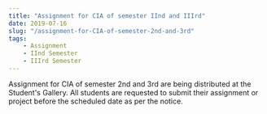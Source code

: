 ```yaml
---
title: "Assignment for CIA of semester IInd and IIIrd"
date: 2019-07-16
slug: "/assignment-for-CIA-of-semester-2nd-and-3rd"
tags:
    - Assignment
    - IInd Semester
    - IIIrd Semester
---
```


Assignment for CIA of semester 2nd and 3rd are being distributed at the Student's Gallery. All students are requested to submit their assignment or project before the scheduled date as per the notice.
